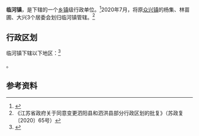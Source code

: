 {{中国乡级行政区|32/13/23/106/000
| 电话区号 = 527
}}

'''临河镇'''，是{{PRC admin/fullname|32/13/23/106/000|3}}下辖的一个[[乡镇|乡镇]]级行政单位。<ref>{{PRC admin/ref sgc|{{PRC admin/parent|32/13/23/106/000}}}}</ref>2020年7月，将原[[众兴镇|众兴镇]]的杨集、林苗圃、大兴3个居委会划归临河镇管辖。<ref>《江苏省政府关于同意变更泗阳县和泗洪县部分行政区划的批复》（苏政复〔2020〕65号）</ref>

== 行政区划 ==

临河镇下辖以下地区：<ref>{{PRC admin/ref sgc|32/13/23/106/000}}</ref>

{{PRC admin/children|32/13/23/106/000}}。

== 参考资料 ==

{{reflist}}

{{PRC admin/navcat|32/13/23/106/000}}